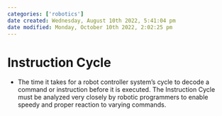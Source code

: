 ```yaml
---
categories: ['robotics']
date created: Wednesday, August 10th 2022, 5:41:04 pm
date modified: Monday, October 10th 2022, 2:02:25 pm
---
```


# Instruction Cycle
- The time it takes for a robot controller system's cycle to decode a command or instruction before it is executed. The Instruction Cycle must be analyzed very closely by robotic programmers to enable speedy and proper reaction to varying commands.



